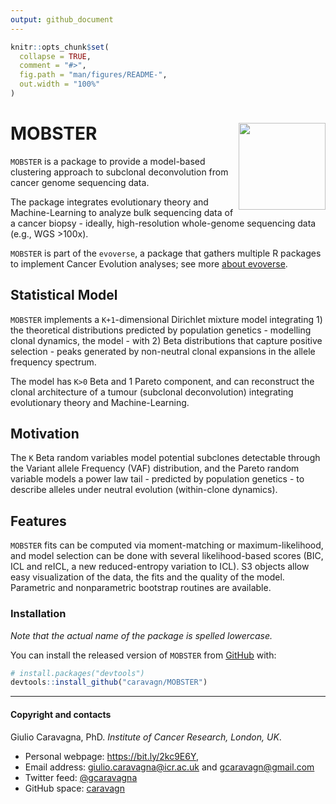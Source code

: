 ```yaml
---
output: github_document
---
```


```r
knitr::opts_chunk$set(
  collapse = TRUE,
  comment = "#>",
  fig.path = "man/figures/README-",
  out.width = "100%"
)
```

# MOBSTER <img src='man/figures/logo.png' align="right" height="139" />

`MOBSTER` is a package to provide a model-based clustering approach to subclonal deconvolution from cancer genome sequencing data.

The package integrates evolutionary theory and Machine-Learning to analyze bulk sequencing data of a cancer biopsy - ideally, high-resolution whole-genome sequencing data (e.g., WGS >100x). 

`MOBSTER` is part of the `evoverse`, a package that gathers multiple R
packages to implement Cancer Evolution analyses; see more [about
evoverse](https://caravagn.github.io/evoverse).

Statistical Model
-----------------
`MOBSTER` implements a `K+1`-dimensional Dirichlet mixture model integrating 1) the theoretical distributions predicted by population genetics - modelling clonal dynamics, the model - with 2) Beta distributions that capture positive selection  - peaks generated by non-neutral clonal expansions in the allele frequency spectrum.

The model has `K>0` Beta and 1 Pareto component, and can reconstruct the clonal architecture of a tumour (subclonal deconvolution) integrating evolutionary theory and Machine-Learning. 

Motivation
----------
The `K` Beta random variables model potential subclones detectable through the Variant allele Frequency (VAF) distribution, and the Pareto random variable models a power law tail - predicted by population genetics - to describe alleles under neutral evolution (within-clone dynamics). 

Features
--------

`MOBSTER` fits can be computed via moment-matching or maximum-likelihood, and model selection can be done with several likelihood-based scores (BIC, ICL and reICL, a new reduced-entropy variation to ICL). S3 objects allow easy visualization of the data, the fits and the quality of the model. Parametric and nonparametric bootstrap routines are available.

### Installation

*Note that the actual name of the package is spelled lowercase.*

You can install the released version of `MOBSTER` from
[GitHub](https://github.com/) with:

``` r
# install.packages("devtools")
devtools::install_github("caravagn/MOBSTER")
```

-----

#### Copyright and contacts

Giulio Caravagna, PhD. _Institute of Cancer Research, London, UK_.

* Personal webpage: [https://bit.ly/2kc9E6Y](https://sites.google.com/site/giuliocaravagna/), 
* Email address: [giulio.caravagna@icr.ac.uk](mailto:giulio.caravagna@icr.ac.uk) and [gcaravagn@gmail.com](mailto:gcaravagn@gmail.com)
* Twitter feed: [@gcaravagna](https://twitter.com/gcaravagna)
* GitHub space: [caravagn](https://github.com/caravagn)


